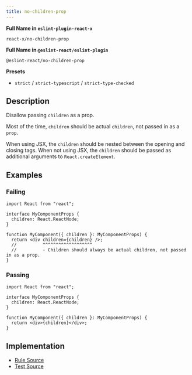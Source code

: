 ```yaml
---
title: no-children-prop
---
```


**Full Name in `eslint-plugin-react-x`**

```plain copy
react-x/no-children-prop
```

**Full Name in `@eslint-react/eslint-plugin`**

```plain copy
@eslint-react/no-children-prop
```

**Presets**

- `strict` / `strict-typescript` / `strict-type-checked`

## Description

Disallow passing `children` as a prop.

Most of the time, `children` should be actual `children`, not passed in as a `prop`.

When using JSX, the `children` should be nested between the opening and closing tags. When not using JSX, the `children` should be passed as additional arguments to `React.createElement`.

## Examples

### Failing

```tsx
import React from "react";

interface MyComponentProps {
  children: React.ReactNode;
}

function MyComponent({ children }: MyComponentProps) {
  return <div children={children} />;
  //          ^^^^^^^^^^^^^^^^^^^
  //          - Children should always be actual children, not passed in as a prop.
}
```

### Passing

```tsx
import React from "react";

interface MyComponentProps {
  children: React.ReactNode;
}

function MyComponent({ children }: MyComponentProps) {
  return <div>{children}</div>;
}
```

## Implementation

- [Rule Source](https://github.com/Rel1cx/eslint-react/tree/main/packages/plugins/eslint-plugin-react-x/src/rules/no-children-prop.ts)
- [Test Source](https://github.com/Rel1cx/eslint-react/tree/main/packages/plugins/eslint-plugin-react-x/src/rules/no-children-prop.spec.ts)
